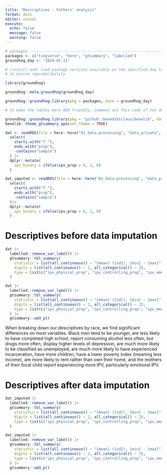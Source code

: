 ```yaml
---
title: "Descriptives - Fathers' analysis"
format: docx
editor: visual
execute:
  echo: false
  message: false
  warning: false
---
```


```r

# packages ----------------------------------------------------------------
packages <- c("tidyverse", "here", "gtsummary", "labelled")
groundhog_day <- "2024-01-11"

# (install and) load package versions available on the specified day to try
# to ensure reproducibility

library(groundhog)

groundhog::meta.groundhog(groundhog_day)

groundhog::groundhog.library(pkg = packages, date = groundhog_day)

# to make the tables more APA friendly. comment out this code if not desired

groundhog::groundhog.library(pkg = "github::benediktclaus/benelib", date = groundhog_day) # from devtools::install_github("benediktclaus/benelib")
benelib::theme_gtsummary_apa(set_theme = TRUE)

dat <- readRDS(file = here::here("01_data-processing", "data_private", "data_final.RDS")) |> 
  select(
    starts_with("f_"),
    ends_with("prop"),
    -contains("sample")
  ) |> 
  dplyr::mutate(
    ipv_binary = ifelse(ipv_prop > 0, 1, 0)
  )

dat_imputed <- readRDS(file = here::here("01_data-processing", "data_private", "data_final_imputed_cases.RDS")) |> 
  select(
    starts_with("f_"),
    ends_with("prop"),
    -contains("sample")
  )|> 
  dplyr::mutate(
    ipv_binary = ifelse(ipv_prop > 0, 1, 0)
  )

```

# Descriptives before data imputation

```r
dat |> 
  labelled::remove_var_label() |> 
  gtsummary::tbl_summary(
    statistic = list(all_continuous() ~ "{mean} ({sd}), {min} - {max}"),
    digits = list(all_continuous() ~ 2, all_categorical() ~ 2),
    type = list(c("ipv_physical_prop", "ipv_controlling_prop", "ipv_emotional_prop") ~ "continuous"), missing = "ifany" 
  ) 

dat |> 
  labelled::remove_var_label() |> 
  gtsummary::tbl_summary(
    statistic = list(all_continuous() ~ "{mean} ({sd}), {min} - {max}"),
    digits = list(all_continuous() ~ 2, all_categorical() ~ 2),
    type = list(c("ipv_physical_prop", "ipv_controlling_prop", "ipv_emotional_prop") ~ "continuous"), missing = "ifany", by = "f_race"
  ) |> 
  gtsummary::add_p()
```

When breaking down our descriptives by race, we find significant differences on most variables. Black men tend to be younger, are less likely to have completed high school, report consuming alcohol less often, but drugs more often, display higher levels of depression, are much more likely to be classified as unemployed, are much more likely to have experienced incarceration, have more children, have a lower poverty index (meaning less income), are more likely to rent rather than own their home, and the mothers of their focal child report experiencing more IPV, particularly emotional IPV.

# Descriptives after data imputation

```r
dat_imputed |> 
  labelled::remove_var_label() |> 
  gtsummary::tbl_summary(
    statistic = list(all_continuous() ~ "{mean} ({sd}), {min} - {max}"),
    digits = list(all_continuous() ~ 2, all_categorical() ~ 2),
    type = list(c("ipv_physical_prop", "ipv_controlling_prop", "ipv_emotional_prop") ~ "continuous") 
  )

dat_imputed |> 
  labelled::remove_var_label() |> 
  gtsummary::tbl_summary(
    statistic = list(all_continuous() ~ "{mean} ({sd}), {min} - {max}"),
    digits = list(all_continuous() ~ 2, all_categorical() ~ 2),
    type = list(c("ipv_physical_prop", "ipv_controlling_prop", "ipv_emotional_prop") ~ "continuous"), by = "f_race" 
  ) |> 
  gtsummary::add_p()
```
